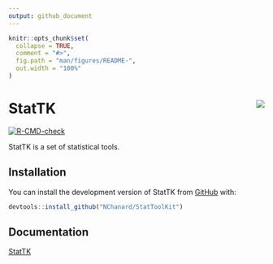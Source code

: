 ```yaml
---
output: github_document
---
```


<!-- README.md is generated from README.Rmd. Please edit that file -->

```r
knitr::opts_chunk$set(
  collapse = TRUE,
  comment = "#>",
  fig.path = "man/figures/README-",
  out.width = "100%"
)
```

# StatTK <a href='https://nchanard.github.io/StatTK/'><img src='man/figures/logo.png' align="right" /></a>

<!-- badges: start -->
[![R-CMD-check](https://github.com/NChanard/StatToolKit/actions/workflows/R-CMD-check.yaml/badge.svg)](https://github.com/NChanard/StatToolKit/actions/workflows/R-CMD-check.yaml)
<!-- badges: end -->

StatTK is a set of statistical tools.

## Installation

You can install the development version of StatTK from [GitHub](https://github.com/) with:

``` r
devtools::install_github("NChanard/StatToolKit")
```
## Documentation  

[StatTK](https://nchanard.github.io/StatTK/)
